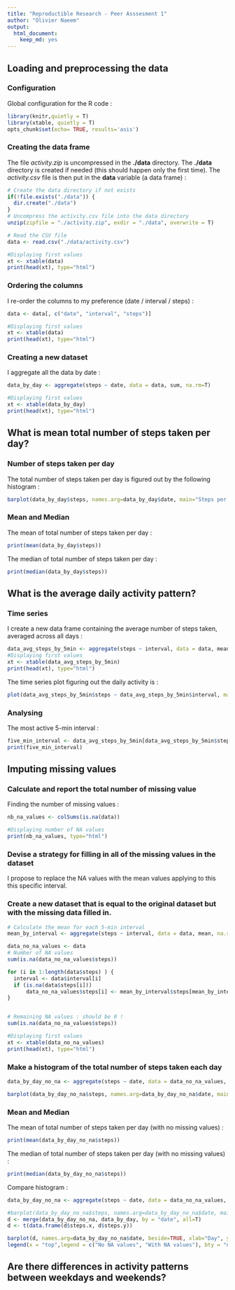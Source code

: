 ---
title: "Reproductible Research - Peer Asssesment 1"
author: "Olivier Naeem"
output:
  html_document:
    keep_md: yes
---

## Loading and preprocessing the data

### Configuration
Global configuration for the R code : 
``` {r global_options, echo=TRUE}
library(knitr,quietly = T)
library(xtable, quietly = T)
opts_chunk$set(echo= TRUE, results='asis')
```

### Creating the data frame
The file *activity.zip* is uncompressed in the **./data** directory. The **./data** directory is created if needed (this should happen only the first time).
The *activity.csv* file is then put in the **data** variable (a data frame) : 

``` {r loading_data}
# Create the data directory if not exists
if(!file.exists("./data")) {
  dir.create("./data")
}
# Uncompress the activity.csv file into the data directory 
unzip(zipfile = "./activity.zip", exdir = "./data", overwrite = T)

# Read the CSV file
data <- read.csv("./data/activity.csv")

#Displaying first values
xt <- xtable(data)
print(head(xt), type="html")
```


### Ordering the columns
I re-order the columns to my preference (date / interval / steps) : 

``` {r preprocessing}
data <- data[, c("date", "interval", "steps")]

#Displaying first values
xt <- xtable(data)
print(head(xt), type="html")
```

### Creating a new dataset

I aggregate all the data by date : 
``` {r aggregate}
data_by_day <- aggregate(steps ~ date, data = data, sum, na.rm=T)

#Displaying first values
xt <- xtable(data_by_day)
print(head(xt), type="html")

```

## What is mean total number of steps taken per day?

### Number of steps taken per day 
The total number of steps taken per day is figured out by the following histogram : 

``` {r steps_per_day}
barplot(data_by_day$steps, names.arg=data_by_day$date, main="Steps per day", xlab="Day", ylab="Nb of steps", col=rainbow(61))
```

### Mean and Median
The mean of total number of steps taken per day :
``` {r mean}
print(mean(data_by_day$steps))
```

The median of total number of steps taken per day :
``` {r median}
print(median(data_by_day$steps))
```

## What is the average daily activity pattern?

### Time series
I create a new data frame containing the average number of steps taken, averaged across all days : 
``` {r steps_and_interval}
data_avg_steps_by_5min <- aggregate(steps ~ interval, data = data, mean, na.rm=T)
#Displaying first values
xt <- xtable(data_avg_steps_by_5min)
print(head(xt), type="html")
```

The time series plot figuring out the daily activity is : 
``` {r plot_daily_activity}
plot(data_avg_steps_by_5min$steps ~ data_avg_steps_by_5min$interval, main="Daily activity", ylab = "Average nb of steps", xlab = "5-minute interval", type = "l")
```

### Analysing

The most active 5-min interval : 

``` {r most_active_interval}
five_min_interval <- data_avg_steps_by_5min[data_avg_steps_by_5min$steps == max(data_avg_steps_by_5min$steps), c("interval")]
print(five_min_interval)
```

## Imputing missing values

### Calculate and report the total number of missing value
Finding the number of missing values : 

``` {r missing_values}
nb_na_values <- colSums(is.na(data))

#Displaying number of NA values
print(nb_na_values, type="html")

```

### Devise a strategy for filling in all of the missing values in the dataset

I propose to replace the NA values with the mean values applying to this this specific  interval.

### Create a new dataset that is equal to the original dataset but with the missing data filled in.

``` {r dataset_with_no_missing_values}
# Calculate the mean for each 5-min interval
mean_by_interval <- aggregate(steps ~ interval, data = data, mean, na.rm=T)

data_no_na_values <- data
# Number of NA values
sum(is.na(data_no_na_values$steps))

for (i in 1:length(data$steps) ) {
  interval <- data$interval[i]
  if (is.na(data$steps[i])) 
      data_no_na_values$steps[i] <- mean_by_interval$steps[mean_by_interval$interval == interval]
}


# Remaining NA values : should be 0 !
sum(is.na(data_no_na_values$steps))

#Displaying first values
xt <- xtable(data_no_na_values)
print(head(xt), type="html")

```

### Make a histogram of the total number of steps taken each day

``` {r steps_per_day_no_na}
data_by_day_no_na <- aggregate(steps ~ date, data = data_no_na_values, sum, na.rm=T)

barplot(data_by_day_no_na$steps, names.arg=data_by_day_no_na$date, main="Steps per day", xlab="Day", ylab="Nb of steps", col=rainbow(61))
```

### Mean and Median
The mean of total number of steps taken per day (with no missing values) :
``` {r mean_no_na}
print(mean(data_by_day_no_na$steps))
```

The median of total number of steps taken per day (with no missing values) :
``` {r median_no_na}
print(median(data_by_day_no_na$steps))
```
Compare histogram :

``` {r steps_per_day_na_and_no_na}

data_by_day_no_na <- aggregate(steps ~ date, data = data_no_na_values, sum, na.rm=T)

#barplot(data_by_day_no_na$steps, names.arg=data_by_day_no_na$date, main="Steps per day", xlab="Day", ylab="Nb of steps", col=rainbow(61))
d <- merge(data_by_day_no_na, data_by_day, by = "date", all=T)
d <- t(data.frame(d$steps.x, d$steps.y))

barplot(d, names.arg=data_by_day_no_na$date, beside=TRUE, xlab="Day", ylab="Nb of steps", col=c("red", "blue"))
legend(x = "top",legend = c("No NA values", "With NA values"), bty = "n",col=c("red", "blue"), lty=1 )
```

## Are there differences in activity patterns between weekdays and weekends?
